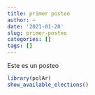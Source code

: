 ```yaml
---
title: primer posteo
author: ~
date: '2021-01-20'
slug: primer-posteo
categories: []
tags: []
---
```


Este es un posteo

```r
library(polAr)
show_available_elections()
```

